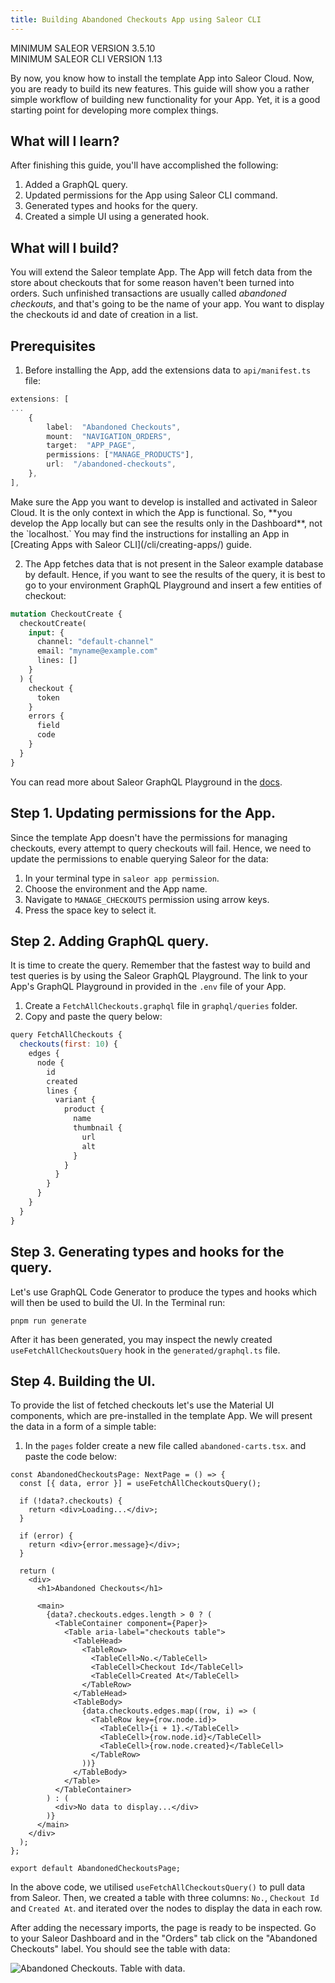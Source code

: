 ```yaml
---
title: Building Abandoned Checkouts App using Saleor CLI
---
```


MINIMUM SALEOR VERSION
3.5.10<br/>
MINIMUM SALEOR CLI VERSION
1.13

By now, you know how to install the template App into Saleor Cloud. Now, you are ready to build its new features. This guide will show you a rather simple workflow of building new functionality for your App. Yet, it is a good starting point for developing more complex things.

## What will I learn?

After finishing this guide, you'll have accomplished the following:

1. Added a GraphQL query.
2. Updated permissions for the App using Saleor CLI command.
3. Generated types and hooks for the query.
4. Created a simple UI using a generated hook.

## What will I build?

You will extend the Saleor template App. The App will fetch data from the store about checkouts that for some reason haven't been turned into orders. Such unfinished transactions are usually called _abandoned checkouts_, and that's going to be the name of your app. You want to display the checkouts id and date of creation in a list.

## Prerequisites

1. Before installing the App, add the extensions data to `api/manifest.ts` file:

```ts
extensions: [
...
	{
		label:  "Abandoned Checkouts",
		mount:  "NAVIGATION_ORDERS",
		target:  "APP_PAGE",
		permissions: ["MANAGE_PRODUCTS"],
		url:  "/abandoned-checkouts",
	},
],
```

<Notice>
  Make sure the App you want to develop is installed and activated in Saleor
  Cloud. It is the only context in which the App is functional. So, **you
  develop the App locally but can see the results only in the Dashboard**, not
  the `localhost.` You may find the instructions for installing an App in
  [Creating Apps with Saleor CLI](/cli/creating-apps/) guide.
</Notice>

2. The App fetches data that is not present in the Saleor example database by default. Hence, if you want to see the results of the query, it is best to go to your environment GraphQL Playground and insert a few entities of checkout:

```graphql
mutation CheckoutCreate {
  checkoutCreate(
    input: {
      channel: "default-channel"
      email: "myname@example.com"
      lines: []
    }
  ) {
    checkout {
      token
    }
    errors {
      field
      code
    }
  }
}
```

You can read more about Saleor GraphQL Playground in the [docs](https://learn.saleor.io/setup/saleor-graphql-playground/).

## Step 1. Updating permissions for the App.

Since the template App doesn't have the permissions for managing checkouts, every attempt to query checkouts will fail. Hence, we need to update the permissions to enable querying Saleor for the data:

1. In your terminal type in `saleor app permission`.
2. Choose the environment and the App name.
3. Navigate to `MANAGE_CHECKOUTS` permission using arrow keys.
4. Press the space key to select it.

## Step 2. Adding GraphQL query.

It is time to create the query. Remember that the fastest way to build and test queries is by using the Saleor GraphQL Playground. The link to your App's GraphQL Playground in provided in the `.env` file of your App.

1. Create a `FetchAllCheckouts.graphql` file in `graphql/queries` folder.
2. Copy and paste the query below:

```jsx
query FetchAllCheckouts {
  checkouts(first: 10) {
    edges {
      node {
        id
        created
        lines {
          variant {
            product {
              name
              thumbnail {
                url
                alt
              }
            }
          }
        }
      }
    }
  }
}
```

## Step 3. Generating types and hooks for the query.

Let's use GraphQL Code Generator to produce the types and hooks which will then be used to build the UI. In the Terminal run:

`pnpm run generate`

After it has been generated, you may inspect the newly created `useFetchAllCheckoutsQuery` hook in the `generated/graphql.ts` file.

## Step 4. Building the UI.

To provide the list of fetched checkouts let's use the Material UI components, which are pre-installed in the template App. We will present the data in a form of a simple table:

1. In the `pages` folder create a new file called `abandoned-carts.tsx`. and paste the code below:

```tsx
const AbandonedCheckoutsPage: NextPage = () => {
  const [{ data, error }] = useFetchAllCheckoutsQuery();

  if (!data?.checkouts) {
    return <div>Loading...</div>;
  }

  if (error) {
    return <div>{error.message}</div>;
  }

  return (
    <div>
      <h1>Abandoned Checkouts</h1>

      <main>
        {data?.checkouts.edges.length > 0 ? (
          <TableContainer component={Paper}>
            <Table aria-label="checkouts table">
              <TableHead>
                <TableRow>
                  <TableCell>No.</TableCell>
                  <TableCell>Checkout Id</TableCell>
                  <TableCell>Created At</TableCell>
                </TableRow>
              </TableHead>
              <TableBody>
                {data.checkouts.edges.map((row, i) => (
                  <TableRow key={row.node.id}>
                    <TableCell>{i + 1}.</TableCell>
                    <TableCell>{row.node.id}</TableCell>
                    <TableCell>{row.node.created}</TableCell>
                  </TableRow>
                ))}
              </TableBody>
            </Table>
          </TableContainer>
        ) : (
          <div>No data to display...</div>
        )}
      </main>
    </div>
  );
};

export default AbandonedCheckoutsPage;
```

In the above code, we utilised `useFetchAllCheckoutsQuery()` to pull data from Saleor. Then, we created a table with three columns: `No.`, `Checkout Id` and `Created At`. and iterated over the nodes to display the data in each row.

After adding the necessary imports, the page is ready to be inspected. Go to your Saleor Dashboard and in the "Orders" tab click on the "Abandoned Checkouts" label. You should see the table with data:

![Abandoned Checkouts. Table with data.](../../../screenshots/apps-quickstart/checkouts-list.png)
